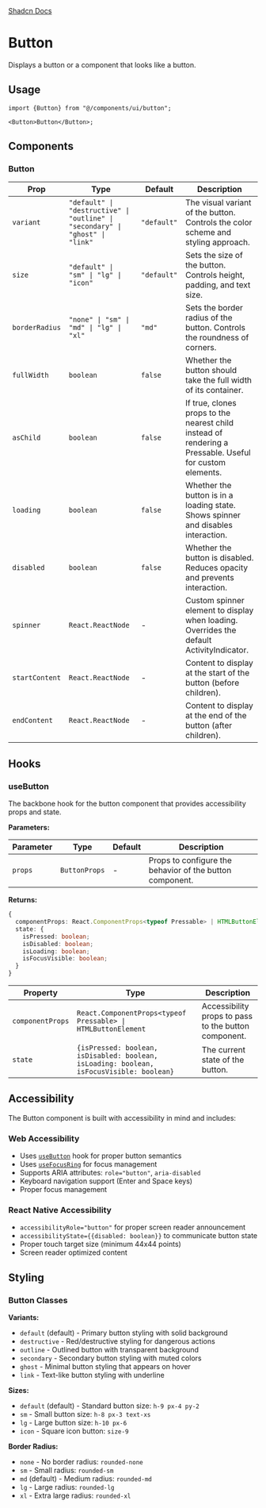 
<div style={{display: "flex", flexDirection: "row", gap: "2rem"}}>
  <a
    href={`${process.env.STORYBOOK_URL}/?path=/story/button--default&globals=backgrounds.value:light`}
  >
    <StorybookIcon color="#FE4785" width={25} height={25} />
  </a>
  <a href="https://github.com/moveinready-casa/shadcn-native/blob/3-create-components/registry/ui/button.tsx">
    <GithubIcon width={25} height={25} />
  </a>
  <a href="https://ui.shadcn.com/docs/components/button">Shadcn Docs</a>
</div>

# Button

Displays a button or a component that looks like a button.

<Preview component="button" />

## Usage

```tsx
import {Button} from "@/components/ui/button";

<Button>Button</Button>;
```

## Components

### Button

| Prop           | Type                                                                          | Default     | Description                                                                                              |
| -------------- | ----------------------------------------------------------------------------- | ----------- | -------------------------------------------------------------------------------------------------------- |
| `variant`      | `"default" \| "destructive" \| "outline" \| "secondary" \| "ghost" \| "link"` | `"default"` | The visual variant of the button. Controls the color scheme and styling approach.                        |
| `size`         | `"default" \| "sm" \| "lg" \| "icon"`                                         | `"default"` | Sets the size of the button. Controls height, padding, and text size.                                    |
| `borderRadius` | `"none" \| "sm" \| "md" \| "lg" \| "xl"`                                      | `"md"`      | Sets the border radius of the button. Controls the roundness of corners.                                 |
| `fullWidth`    | `boolean`                                                                     | `false`     | Whether the button should take the full width of its container.                                          |
| `asChild`      | `boolean`                                                                     | `false`     | If true, clones props to the nearest child instead of rendering a Pressable. Useful for custom elements. |
| `loading`      | `boolean`                                                                     | `false`     | Whether the button is in a loading state. Shows spinner and disables interaction.                        |
| `disabled`     | `boolean`                                                                     | `false`     | Whether the button is disabled. Reduces opacity and prevents interaction.                                |
| `spinner`      | `React.ReactNode`                                                             | -           | Custom spinner element to display when loading. Overrides the default ActivityIndicator.                 |
| `startContent` | `React.ReactNode`                                                             | -           | Content to display at the start of the button (before children).                                         |
| `endContent`   | `React.ReactNode`                                                             | -           | Content to display at the end of the button (after children).                                            |

## Hooks

### useButton

The backbone hook for the button component that provides accessibility props and state.

**Parameters:**

| Parameter | Type          | Default | Description                                              |
| --------- | ------------- | ------- | -------------------------------------------------------- |
| `props`   | `ButtonProps` | -       | Props to configure the behavior of the button component. |

**Returns:**

```typescript
{
  componentProps: React.ComponentProps<typeof Pressable> | HTMLButtonElement;
  state: {
    isPressed: boolean;
    isDisabled: boolean;
    isLoading: boolean;
    isFocusVisible: boolean;
  }
}
```

| Property         | Type                                                                                     | Description                                          |
| ---------------- | ---------------------------------------------------------------------------------------- | ---------------------------------------------------- |
| `componentProps` | `React.ComponentProps<typeof Pressable> \| HTMLButtonElement`                            | Accessibility props to pass to the button component. |
| `state`          | `{isPressed: boolean, isDisabled: boolean, isLoading: boolean, isFocusVisible: boolean}` | The current state of the button.                     |

## Accessibility

The Button component is built with accessibility in mind and includes:

### Web Accessibility

- Uses [`useButton`](https://react-spectrum.adobe.com/react-aria/useButton.html) hook for proper button semantics
- Uses [`useFocusRing`](https://react-spectrum.adobe.com/react-aria/useFocusRing.html) for focus management
- Supports ARIA attributes: `role="button"`, `aria-disabled`
- Keyboard navigation support (Enter and Space keys)
- Proper focus management

### React Native Accessibility

- `accessibilityRole="button"` for proper screen reader announcement
- `accessibilityState={{disabled: boolean}}` to communicate button state
- Proper touch target size (minimum 44x44 points)
- Screen reader optimized content

## Styling

### Button Classes

**Variants:**

- `default` (default) - Primary button styling with solid background
- `destructive` - Red/destructive styling for dangerous actions
- `outline` - Outlined button with transparent background
- `secondary` - Secondary button styling with muted colors
- `ghost` - Minimal button styling that appears on hover
- `link` - Text-like button styling with underline

**Sizes:**

- `default` (default) - Standard button size: `h-9 px-4 py-2`
- `sm` - Small button size: `h-8 px-3 text-xs`
- `lg` - Large button size: `h-10 px-6`
- `icon` - Square icon button: `size-9`

**Border Radius:**

- `none` - No border radius: `rounded-none`
- `sm` - Small radius: `rounded-sm`
- `md` (default) - Medium radius: `rounded-md`
- `lg` - Large radius: `rounded-lg`
- `xl` - Extra large radius: `rounded-xl`
